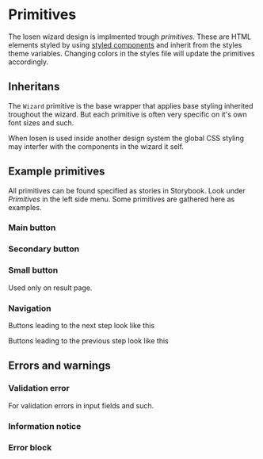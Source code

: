 
<Meta title="Design/Primitives" />

# Primitives
The losen wizard design is implmented trough _primitives_. These are HTML elements styled by using [styled components](https://styled-components.com/) and inherit from the styles theme variables. Changing colors in the styles file will update the primitives accordingly. 

## Inheritans
The `Wizard` primitive is the base wrapper that applies base styling inherited troughout the wizard. But each primitive is often very specific on it's own font sizes and such. 

When losen is used inside another design system the global CSS styling may interfer with the components in the wizard it self. 


## Example primitives
All primitives can be found specified as stories in Storybook. Look under _Primitives_ in the left side menu. Some primitives are gathered here as examples.

### Main button
<Story of={MainButtonStories.Default} />
<Story of={MainButtonStories.Copied} />
<Story of={MainButtonStories.Disabled} />
<Story of={MainButtonStories.LoadingSpinner} />

### Secondary button
<Story of={SecondaryButtonStories.Default} />

### Small button
Used only on result page.

<Story of={SmallButtonStories.Default} />
<Story of={SmallButtonStories.Disabled} />

### Navigation
Buttons leading to the next step look like this

<Story of={NavButtonStories.Next} />

Buttons leading to the previous step look like this

<Story of={NavButtonStories.Default} />

## Errors and warnings

### Validation error
For validation errors in input fields and such. 
<Story of={ErrorMessageStories.Default} />

### Information notice
<Story of={InformationStories.Default} />

### Error block
<Story of={StyledErrorBlockStories.Default} />
